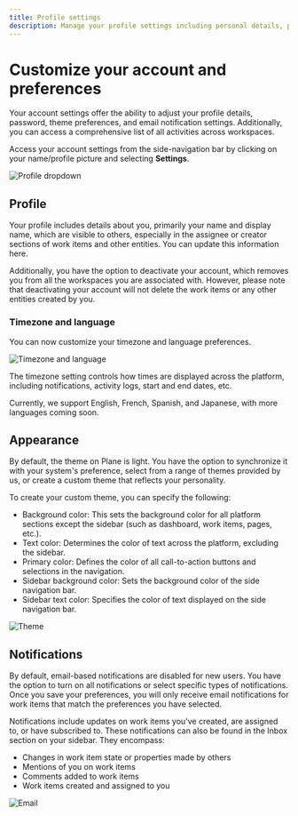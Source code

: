 ```yaml
---
title: Profile settings
description: Manage your profile settings including personal details, password, timezone, language, custom themes, and notification preferences to personalize your experience.
---
```


# Customize your account and preferences

Your account settings offer the ability to adjust your profile details, password, theme preferences, and email notification settings. Additionally, you can access a comprehensive list of all activities across workspaces.

Access your account settings from the side-navigation bar by clicking on your name/profile picture and selecting **Settings**.

![Profile dropdown](https://media.docs.plane.so/account/account-profile-dropdown.webp#center)
## Profile

Your profile includes details about you, primarily your name and display name, which are visible to others, especially in the assignee or creator sections of work items and other entities. You can update this information here.

Additionally, you have the option to deactivate your account, which removes you from all the workspaces you are associated with. However, please note that deactivating your account will not delete the work items or any other entities created by you.

### Timezone and language

You can now customize your timezone and language preferences. 

![Timezone and language](https://media.docs.plane.so/account/timezone-and-language.webp#center)

The timezone setting controls how times are displayed across the platform, including notifications, activity logs, start and end dates, etc.

Currently, we support English, French, Spanish, and Japanese, with more languages coming soon.

## Appearance

By default, the theme on Plane is light. You have the option to synchronize it with your system's preference, select from a range of themes provided by us, or create a custom theme that reflects your personality.

To create your custom theme, you can specify the following:

- Background color: This sets the background color for all platform sections except the sidebar (such as dashboard, work items, pages, etc.).
- Text color: Determines the color of text across the platform, excluding the sidebar.
- Primary color: Defines the color of all call-to-action buttons and selections in the navigation.
- Sidebar background color: Sets the background color of the side navigation bar.
- Sidebar text color: Specifies the color of text displayed on the side navigation bar.

![Theme](https://media.docs.plane.so/account/account-theme.webp#center)

## Notifications

By default, email-based notifications are disabled for new users. You have the option to turn on all notifications or select specific types of notifications. Once you save your preferences, you will only receive email notifications for work items that match the preferences you have selected.

Notifications include updates on work items you've created, are assigned to, or have subscribed to. These notifications can also be found in the Inbox section on your sidebar. They encompass:

- Changes in work item state or properties made by others
- Mentions of you on work items
- Comments added to work items
- Work items created and assigned to you

![Email](https://media.docs.plane.so/account/account-email-preferences.webp#center)